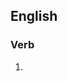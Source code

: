 ==English==

===Verb===
{{head|en|present participle}}

# {{present participle of|thrombose|lang=en|nocat=1}}
